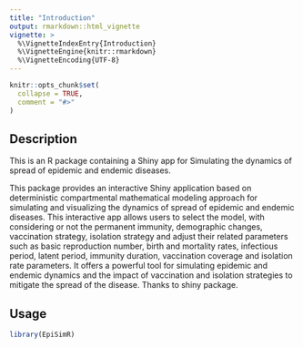 ---
title: "Introduction"
output: rmarkdown::html_vignette
vignette: >
  %\VignetteIndexEntry{Introduction}
  %\VignetteEngine{knitr::rmarkdown}
  %\VignetteEncoding{UTF-8}
---

```{r, include = FALSE}
knitr::opts_chunk$set(
  collapse = TRUE,
  comment = "#>"
)
```

## Description
This is an R package containing a Shiny app for Simulating the dynamics of spread of epidemic and endemic diseases.

This package provides an interactive Shiny application based on deterministic compartmental mathematical modeling approach for simulating and visualizing the dynamics of spread of epidemic and endemic diseases. This interactive app allows users to select the model, with considering or not the permanent immunity, demographic changes, vaccination strategy, isolation strategy and adjust their related parameters such as basic reproduction number, birth and mortality rates, infectious period, latent period, immunity duration, vaccination coverage and isolation rate parameters. It offers a powerful tool for simulating epidemic and endemic dynamics and the impact of vaccination and isolation strategies to mitigate the spread of the disease. Thanks to shiny package.


## Usage

```{r setup}
library(EpiSimR)
```
